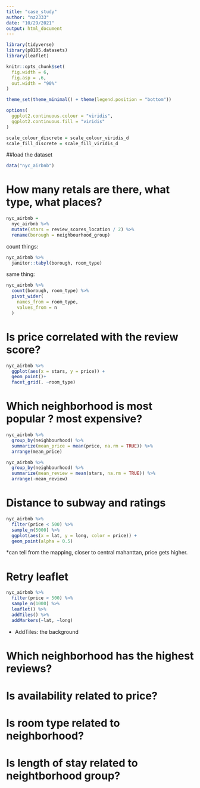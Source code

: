 ```yaml
---
title: "case_study"
author: "nz2333"
date: "10/29/2021"
output: html_document
---
```


```r
library(tidyverse)
library(p8105.datasets)
library(leaflet)

knitr::opts_chunk$set(
  fig.width = 6,
  fig.asp = .6,
  out.width = "90%"
)

theme_set(theme_minimal() + theme(legend.position = "bottom"))

options(
  ggplot2.continuous.colour = "viridis",
  ggplot2.continuous.fill = "viridis"
)

scale_colour_discrete = scale_colour_viridis_d
scale_fill_discrete = scale_fill_viridis_d
```


##load the dataset
```r
data("nyc_airbnb")
```

# How many retals are there, what type, what places?
```r
nyc_airbnb = 
  nyc_airbnb %>%
  mutate(stars = review_scores_location / 2) %>%
  rename(borough = neighbourhood_group)
```

count things:
```r
nyc_airbnb %>%
  janitor::tabyl(borough, room_type)
```
same thing:
```r
nyc_airbnb %>%
  count(borough, room_type) %>%
  pivot_wider(
    names_from = room_type, 
    values_from = n
  )
```

# Is price correlated with the review score?
```r
nyc_airbnb %>%
  ggplot(aes(x = stars, y = price)) +
  geom_point()+
  facet_grid(. ~room_type)
```

# Which neighborhood is most popular ? most expensive?
```r
nyc_airbnb %>%
  group_by(neighbourhood) %>%
  summarize(mean_price = mean(price, na.rm = TRUE)) %>%
  arrange(mean_price)

nyc_airbnb %>%
  group_by(neighbourhood) %>%
  summarize(mean_review = mean(stars, na.rm = TRUE)) %>%
  arrange(-mean_review)
```

# Distance to subway and ratings
```r
nyc_airbnb %>%
  filter(price < 500) %>%
  sample_n(5000) %>%
  ggplot(aes(x = lat, y = long, color = price)) +
  geom_point(alpha = 0.5)
```
*can tell from the mapping, closer to central mahanttan, price gets higher. 

# Retry leaflet
```r
nyc_airbnb %>%
  filter(price < 500) %>%
  sample_n(1000) %>%
  leaflet() %>%
  addTiles() %>%
  addMarkers(~lat, ~long)
```
* AddTiles: the background


# Which neighborhood has the highest reviews?
# Is availability related to price?
# Is room type related to neighborhood?
# Is length of stay related to neightborhood group?




